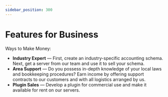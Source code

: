 ```yaml
---
sidebar_position: 300
---
```

# Features for Business

Ways to Make Money:

* **Industry Expert** — First, create an industry-specific accounting schema. Next, get a server from our team and use it to sell your schema.
* **Area Support** — Do you possess in-depth knowledge of your local laws and bookkeeping procedures? Earn income by offering support contracts to our customers and with all logistics arranged by us.
* **Plugin Sales** — Develop a plugin for commercial use and make it available for rent on our servers.
